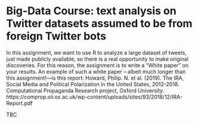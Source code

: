 
# Big-Data Course: text analysis on Twitter datasets assumed to be from foreign Twitter bots
In this assignment, we want to use R to analyze a large dataset of tweets, just made publicly available, so
there is a real opportunity to make original discoveries. For this reason, the assignment is to write a
“White paper” on your results. An example of such a white paper – albeit much longer than this
assignment!—is this report:
Howard, Philip. N. et al. (2019). The IRA, Social Media and Political Polarization in the United States,
2012-2018. Computational Propaganda Research project, Oxford University.
https://comprop.oii.ox.ac.uk/wp-content/uploads/sites/93/2018/12/IRA-Report.pdf

TBC
